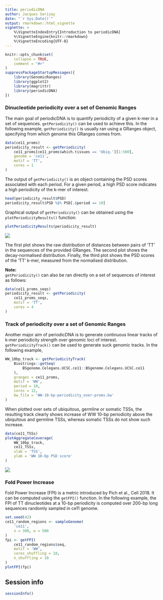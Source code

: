 ```yaml
---
title: periodicDNA
author: Jacques Serizay
date: "`r Sys.Date()`"
output: rmarkdown::html_vignette
vignette: >
    %\VignetteIndexEntry{Introduction to periodicDNA}
    %\VignetteEngine{knitr::rmarkdown}
    %\VignetteEncoding{UTF-8}
---
```


```r
knitr::opts_chunk$set(
    collapse = TRUE,
    comment = "#>"
)
suppressPackageStartupMessages({
    library(GenomicRanges)
    library(ggplot2)
    library(magrittr)
    library(periodicDNA)
})
```

### Dinucleotide periodicity over a set of Genomic Ranges

The main goal of periodicDNA is to quantify periodicity of a given k-mer in a
set of sequences. `getPeriodicity()` can be used to achieve this. 
In the following example, `getPeriodicity()` is usually ran using 
a GRanges object, specifying from which genome this GRanges comes from. 

```r
data(ce11_proms)
periodicity_result <- getPeriodicity(
    ce11_proms[ce11_proms$which.tissues == 'Ubiq.'][1:500],
    genome = 'ce11',
    motif = 'TT', 
    cores = 1
)
```

The output of `getPeriodicity()` is an object containing the PSD scores 
associated with each period. For a given period, a high PSD score 
indicates a high periodicity of the k-mer of interest. 

```r
head(periodicity_result$PSD)
periodicity_result$PSD %$% PSD[.$period == 10]
```

Graphical output of `getPeriodicity()` can be obtained using the 
`plotPeriodicityResults()` function: 

```r
plotPeriodicityResults(periodicity_result)
```

![](https://raw.githubusercontent.com/js2264/periodicDNA/master/man/figures/ubiquitous-promoters_TT-periodicity.png)

The first plot shows the raw distribution of distances between pairs of 'TT' 
in the sequences of the provided GRanges. The second plot shows the 
decay-normalised distribution. Finally, the third plot shows the PSD scores 
of the 'TT' k-mer, measured from the normalised distribution.  

**Note:**  
`getPeriodicity()` can also be ran directly on a set of sequences of interest 
as follows: 

```r
data(ce11_proms_seqs)
periodicity_result <- getPeriodicity(
    ce11_proms_seqs,
    motif = 'TT', 
    cores = 4
)
```

### Track of periodicity over a set of Genomic Ranges

Another major aim of periodicDNA is to generate continuous linear tracks of 
k-mer periodicity strength over genomic loci of interest. 
`getPeriodicityTrack()` can be used to generate suck genomic tracks. In the 
following example,  

```r
WW_10bp_track <- getPeriodicityTrack(
    Biostrings::getSeq(
        BSgenome.Celegans.UCSC.ce11::BSgenome.Celegans.UCSC.ce11
    ),
    granges = ce11_proms, 
    motif = 'WW',
    period = 10,
    cores = 12, 
    bw_file = 'WW-10-bp-periodicity_over-proms.bw'
)
```

When plotted over sets of ubiquitous, germline or somatic TSSs, the resulting 
track clearly shows increase of WW 10-bp periodicity above the ubiquitous and
germline TSSs, whereas somatic TSSs do not show such increase.

```r
data(ce11_TSSs)
plotAggregateCoverage(
    WW_10bp_track, 
    ce11_TSSs, 
    xlab = 'TSS',
    ylab = 'WW 10-bp PSD score'
)
```

![](https://raw.githubusercontent.com/js2264/periodicDNA/master/man/figures/TT-10bp-periodicity_tissue-spe-TSSs.png)

### Fold Power Increase

Fold Power Increase (FPI) is a metric introduced by Pich et al., 
Cell 2018. It can be computed using the `getFPI()` function. In the 
following example, the FPI of TT dinucleotides at a 10-bp periodicity is 
computed over 200-bp long sequences randomly sampled in ce11 genome. 

```r
set.seed(42)
ce11_random_regions <- sampleGenome(
    'ce11',
    n = 300, w = 500
)
fpi <- getFPI(
    ce11_random_regions$seq, 
    motif = 'WW', 
    cores_shuffling = 10, 
    n_shuffling = 10
)
plotFPI(fpi)
```

## Session info

```r
sessionInfo()
```